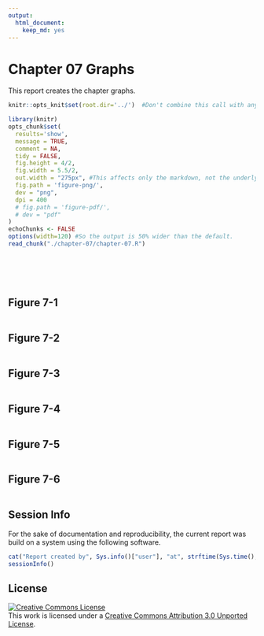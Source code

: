```yaml
---
output:
  html_document:
    keep_md: yes
---
```

Chapter 07 Graphs
=================================================
This report creates the chapter graphs.

<!--  Set the working directory to the repository's base directory; this assumes the report is nested inside of only one directory.-->
```r
knitr::opts_knit$set(root.dir='../')  #Don't combine this call with any other chunk -especially one that uses file paths.
```

<!-- Set the report-wide options, and point to the external code file. -->
```r
library(knitr)
opts_chunk$set(
  results='show', 
  message = TRUE,
  comment = NA, 
  tidy = FALSE,
  fig.height = 4/2, 
  fig.width = 5.5/2, 
  out.width = "275px", #This affects only the markdown, not the underlying png file.  The height will be scaled appropriately.
  fig.path = 'figure-png/',     
  dev = "png",
  dpi = 400
  # fig.path = 'figure-pdf/',     
  # dev = "pdf"
)
echoChunks <- FALSE
options(width=120) #So the output is 50% wider than the default.
read_chunk("./chapter-07/chapter-07.R") 
```
<!-- Load the packages.  Suppress the output when loading packages. --> 
```r
```

<!-- Load any Global functions and variables declared in the R file.  Suppress the output. --> 
```r
```

<!-- Declare any global functions specific to a Rmd output.  Suppress the output. --> 
```r
```

<!-- Load the datasets. -->
```r
```

<!-- Tweak the datasets. -->
```r
```

## Figure 7-1
```r
```

## Figure 7-2
```r
```

## Figure 7-3
```r
```

## Figure 7-4
```r
```

## Figure 7-5
```r
```

## Figure 7-6
```r
```

## Session Info
For the sake of documentation and reproducibility, the current report was build on a system using the following software.

```r
cat("Report created by", Sys.info()["user"], "at", strftime(Sys.time(), "%Y-%m-%d, %H:%M %z"))
sessionInfo()
```

## License

<a rel="license" href="http://creativecommons.org/licenses/by/3.0/"><img alt="Creative Commons License" style="border-width:0" src="http://i.creativecommons.org/l/by/3.0/88x31.png" /></a><br /> 
This work is licensed under a <a rel="license" href="http://creativecommons.org/licenses/by/3.0/">Creative Commons Attribution 3.0 Unported License</a>.
